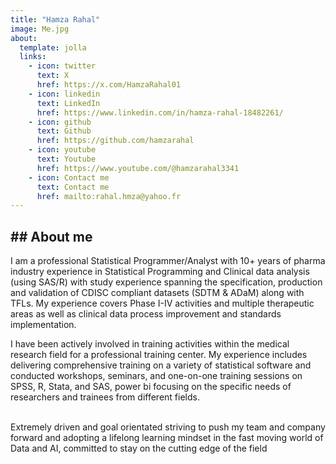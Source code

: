 ```yaml
---
title: "Hamza Rahal"
image: Me.jpg
about:
  template: jolla
  links:
    - icon: twitter
      text: X
      href: https://x.com/HamzaRahal01
    - icon: linkedin
      text: LinkedIn
      href: https://www.linkedin.com/in/hamza-rahal-18482261/
    - icon: github
      text: Github
      href: https://github.com/hamzarahal
    - icon: youtube
      text: Youtube
      href: https://www.youtube.com/@hamzarahal3341
    - icon: Contact me
      text: Contact me
      href: mailto:rahal.hmza@yahoo.fr
---
```


## \## About me

I am a professional Statistical Programmer/Analyst with 10+ years of pharma industry experience in Statistical Programming and Clinical data analysis (using SAS/R) with study experience spanning the specification, production and validation of CDISC compliant datasets (SDTM & ADaM) along with TFLs. My experience covers Phase I-IV activities and multiple therapeutic areas as well as clinical data process improvement and standards implementation.

I have been actively involved in training activities within the medical research field for a professional training center. My experience includes delivering comprehensive training on a variety of statistical software and conducted workshops, seminars, and one-on-one training sessions on SPSS, R, Stata, and SAS, power bi focusing on the specific needs of researchers and trainees from different fields.

\
Extremely driven and goal orientated striving to push my team and company forward and adopting a lifelong learning mindset in the fast moving world of Data and AI, committed to stay on the cutting edge of the field
